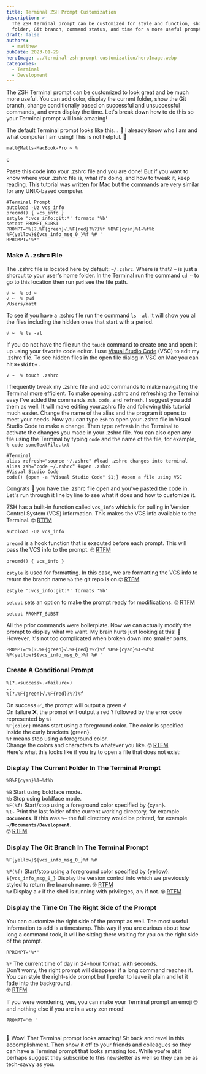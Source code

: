```yaml
---
title: Terminal ZSH Prompt Customization
description: >-
  The ZSH terminal prompt can be customized for style and function, showing
  folder, Git branch, command status, and time for a more useful prompt.
draft: false
authors:
  - matthew
pubDate: 2023-01-29
heroImage: ../terminal-zsh-prompt-customization/heroImage.webp
categories:
  - Terminal
  - Development
---
```

The ZSH Terminal prompt can be customized to look great and be much more useful. You can add color, display the current folder, show the Git branch, change conditionally based on successful and unsuccessful commands, and even display the time. Let's break down how to do this so your Terminal prompt will look amazing!

The default Terminal prompt looks like this... 🤢 I already know who I am and what computer I am using! This is not helpful. 🤦

```
matt@Matts-MacBook-Pro ~ %
```

c

Paste this code into your .zshrc file and you are done! But if you want to know where your .zshrc file is, what it's doing, and how to tweak it, keep reading. This tutorial was written for Mac but the commands are very similar for any UNIX-based computer.

```
#Terminal Prompt
autoload -Uz vcs_info
precmd() { vcs_info }
zstyle ':vcs_info:git:*' formats '%b'
setopt PROMPT_SUBST
PROMPT='%(?.%F{green}√.%F{red}?%?)%f %B%F{cyan}%1~%f%b %F{yellow}${vcs_info_msg_0_}%f %# '
RPROMPT='%*'
```

### **Make A .zshrc File**

The .zshrc file is located here by default: `~/.zshrc`. Where is that? `~` is just a shorcut to your user's home folder. In the Terminal run the command `cd ~` to go to this location then run `pwd` see the file path.

```
√ ~  % cd ~
√ ~  % pwd
/Users/matt
```

To see if you have a .zshrc file run the command `ls -al`. It will show you all the files including the hidden ones that start with a period.

```
√ ~  % ls -al
```

If you do not have the file run the `touch` command to create one and open it up using your favorite code editor. I use [Visual Studio Code](https://code.visualstudio.com/?ref=codecode.io) (VSC) to edit my .zshrc file. To see hidden files in the open file dialog in VSC on Mac you can hit **`⌘`**+**`shift`**+**`.`**

```
√ ~  % touch .zshrc
```

I frequently tweak my .zshrc file and add commands to make navigating the Terminal more efficient. To make opening .zshrc and refreshing the Terminal easy I've added the commands `zsh`, `code`, and `refresh`. I suggest you add them as well. It will make editing your.zshrc file and following this tutorial much easier. Change the name of the alias and the program it opens to meet your needs. Now you can type `zsh` to open your .zshrc file in Visual Studio Code to make a change. Then type `refresh` in the Terminal to activate the changes you made in your .zshrc file. You can also open any file using the Terminal by typing `code` and the name of the file, for example, `% code someTextFile.txt`

```
#Terminal
alias refresh="source ~/.zshrc" #load .zshrc changes into terminal
alias zsh="code ~/.zshrc" #open .zshrc
#Visual Studio Code
code() {open -a "Visual Studio Code" $1;} #open a file using VSC
```

Congrats 🥳 you have the .zshrc file open and you've pasted the code in. Let's run through it line by line to see what it does and how to customize it.

ZSH has a built-in function called `vcs_info` which is for pulling in Version Control System (VCS) information. This makes the VCS info available to the Terminal. 🤓 [RTFM](https://zsh.sourceforge.io/Doc/Release/User-Contributions.html?ref=codecode.io#Version-Control-Information)

```
autoload -Uz vcs_info
```

`precmd` is a hook function that is executed before each prompt. This will pass the VCS info to the prompt. 🤓 [RTFM](https://zsh.sourceforge.io/Doc/Release/Functions.html?ref=codecode.io#Functions)

```
precmd() { vcs_info }
```

`zstyle` is used for formatting. In this case, we are formatting the VCS info to return the branch name `%b` the git repo is on.🤓 [RTFM](https://zsh.sourceforge.io/Doc/Release/Zsh-Modules.html?ref=codecode.io#The-zsh_002fzutil-Module)

```
zstyle ':vcs_info:git:*' formats '%b'
```

`setopt` sets an option to make the prompt ready for modifications. 🤓 [RTFM](https://zsh.sourceforge.io/Doc/Release/User-Contributions.html?ref=codecode.io#vcs_005finfo-Quickstart)

```
setopt PROMPT_SUBST
```

All the prior commands were boilerplate. Now we can actually modify the prompt to display what we want. My brain hurts just looking at this! 🤯 However, it's not too complicated when broken down into smaller parts.

```
PROMPT='%(?.%F{green}√.%F{red}?%?)%f %B%F{cyan}%1~%f%b %F{yellow}${vcs_info_msg_0_}%f %# '
```

### **Create A Conditional Prompt**

```
%(?.<success>.<failure>)
...
%(?.%F{green}√.%F{red}?%?)%f
```

On success ✅, the prompt will output a green √\
On failure ❌, the prompt will output a red ? followed by the error code represented by `%?`\
`%F{color}` means start using a foreground color. The color is specified inside the curly brackets \{green}.\
`%f` means stop using a foreground color.\
Change the colors and characters to whatever you like. 🤓 [RTFM](https://zsh.sourceforge.io/Doc/Release/Prompt-Expansion.html?ref=codecode.io#Conditional-Substrings-in-Prompts)\
Here's what this looks like if you try to open a file that does not exist:

### **Display The Current Folder In The Terminal Prompt**

```
%B%F{cyan}%1~%f%b
```

`%B` Start using boldface mode.\
`%b` Stop using boldface mode.\
`%F(%f)` Start/stop using a foreground color specified by \{cyan}.\
`%1~` Print the last folder of the current working directory, for example **`Documents`**. If this was `%~` the full directory would be printed, for example **`~/Documents/Development`**.\
🤓 [RTFM](https://zsh.sourceforge.io/Doc/Release/Prompt-Expansion.html?ref=codecode.io)

### **Display The Git Branch In The Terminal Prompt**

```
%F{yellow}${vcs_info_msg_0_}%f %#
```

`%F(%f)` Start/stop using a foreground color specified by \{yellow}.\
`${vcs_info_msg_0_}` Display the version control info which we previously styled to return the branch name. 🤓 [RTFM](https://zsh.sourceforge.io/Doc/Release/User-Contributions.html?ref=codecode.io#Version-Control-Information)\
`%#` Display a `#` if the shell is running with privileges, a `%` if not. 🤓 [RTFM](https://zsh.sourceforge.io/Doc/Release/Prompt-Expansion.html?ref=codecode.io)

### **Display the Time On The Right Side of the Prompt**

You can customize the right side of the prompt as well. The most useful information to add is a timestamp. This way if you are curious about how long a command took, it will be sitting there waiting for you on the right side of the prompt.

```
RPROMPT='%*'
```

`%*` The current time of day in 24-hour format, with seconds.\
Don't worry, the right prompt will disappear if a long command reaches it. You can style the right-side prompt but I prefer to leave it plain and let it fade into the background.\
🤓 [RTFM](https://zsh.sourceforge.io/Doc/Release/Prompt-Expansion.html?ref=codecode.io)

If you were wondering, yes, you can make your Terminal prompt an emoji 🤓 and nothing else if you are in a very zen mood!

```
PROMPT='🤓 '
```

\
🥳 Wow! That Terminal prompt looks amazing! Sit back and revel in this accomplishment. Then show it off to your friends and colleagues so they can have a Terminal prompt that looks amazing too. While you're at it perhaps suggest they subscribe to this newsletter as well so they can be as tech-savvy as you.